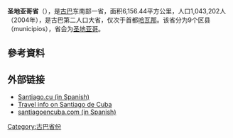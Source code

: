 {{Infobox settlement
<!-- See Template:Infobox settlement for additional fields and descriptions -->
| name                    = 圣地亚哥省
| native_name             =
| native_name_lang        = <!-- ISO 639-2 code e.g. "fr" for French. If more than one, use {{lang}} instead -->
| settlement_type         = [[古巴|古巴]]的[[古巴行政区划|省份]]
| image_skyline           =
| image_alt               =
| image_caption           =
| image_flag              =
| flag_alt                =
| image_seal              =
| seal_alt                =
| image_shield            =
| shield_alt              =
| nickname                =
| motto                   =
| image_map               = Santiago de Cuba in Cuba.svg
| map_alt                 =
| map_caption             =
| pushpin_map             =
| pushpin_label_position  =
| pushpin_map_alt         =
| pushpin_map_caption     =
| coordinates             = 
| coor_pinpoint           =
| coordinates_footnotes   =
| subdivision_type        = 國家
| subdivision_name        = [[古巴|古巴]]
| subdivision_type1       =
| subdivision_name1       =
| subdivision_type2       =
| subdivision_name2       =
| subdivision_type3       =
| subdivision_name3       =
| established_title       =
| established_date        =
| founder                 =
| seat_type               = 首都
| seat                    = [[圣地亚哥-德古巴|圣地亚哥-德古巴]]
| parts_type              = Municipalities
| parts_style             = para
| government_footnotes    =
| leader_party            =
| leader_title            =
| leader_name             =
| unit_pref               = Metric<!-- or US or UK -->
| area_footnotes          = <ref name=cubaone/>
| area_total_km2          = 6234.16
| area_land_km2           =
| area_water_km2          =
| area_water_percent      =
| area_note               =
| elevation_footnotes     =
| elevation_m             =
| elevation_max_m         =
| population_footnotes    = <ref name=cubaone>{{cite web|title=Lugar que ocupa el territorio según la superficie y la población|url=http://www.one.cu/publicaciones/08informacion/2010unamiradaacuba/03Cuba.pdf|work=Una MIRADA a Cuba|publisher=Oficina Nacional de Estadísticas. Cuba|language=es|year=2010|accessdate=2018-08-05|archive-date=2019-03-11|archive-url=https://web.archive.org/web/20190311181658/http://www.one.cu/publicaciones/08informacion/2010unamiradaacuba/03Cuba.pdf|dead-url=no}}</ref> 
| population_total        = 1047015
| population_as_of        = 2010-12-31
| population_density_km2  = auto
| population_demonym      =
| population_note         =
| timezone1               = [[Eastern_Time_Zone_(North_America)|EST]]
| utc_offset1             = -5
| timezone1_DST           =
| utc_offset1_DST         =
| postal_code_type        =
| postal_code             =
| area_code_type          = 
| area_code               = +53-226
| iso_code                =
| website                 = <!-- {{URL|example.com}} -->
| footnotes               =
}}

'''圣地亚哥省'''（{{lang-es|Provincia de Santiago de Cuba}}），是[[古巴|古巴]]东南部一省，面积6,156.44平方公里，人口1,043,202人（2004年），是古巴第二人口大省，仅次于首都[[哈瓦那|哈瓦那]]。该省分为9个区县（municipios），省会为[[圣地亚哥_(古巴)|圣地亚哥]]。

== 參考資料 ==
{{Reflist}}

== 外部链接 ==
* [http://www.santiago.cu/ Santiago.cu (in Spanish)] {{Wayback|url=http://www.santiago.cu/ |date=20141222220718 }}
* [http://www.santiago-de-cuba.net/ Travel info on Santiago de Cuba] {{Wayback|url=http://www.santiago-de-cuba.net/ |date=20201008232400 }}
* [http://www.santiagoencuba.com/ santiagoencuba.com (in Spanish)] {{Wayback|url=http://www.santiagoencuba.com/ |date=20130217102600 }}

{{provinces of Cuba}}
{{DEFAULTSORT:Santiago}}
[[Category:古巴省份|Category:古巴省份]]